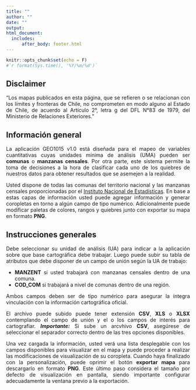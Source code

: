---
title: ""
author: ""
date: ""
output: 
html_document:
  includes:
      after_body: footer.html
---
<style>
body {
text-align: justify}
</style>

```{r setup, include=FALSE}
knitr::opts_chunk$set(echo = F)
#`r format(Sys.time(), '%Y/%m/%d')`
```

## **Disclaimer**

"Los mapas publicados en esta página, que se refieren o se relacionan con los límites y fronteras de Chile, no comprometen en modo alguno al Estado de Chile, de acuerdo al Artículo 2°, letra g del DFL N°83 de 1979, del Ministerio de Relaciones Exteriores."

## **Información general**

La aplicación GEO1015 v1.0 está diseñada para el mapeo de variables cuantitativas cuyas unidades mínima de análisis (UMA) pueden ser **comunas** o **manzanas censales**. Por otra parte, este sistema permite la toma de decisiones a la hora de clasificar cada uno de los quiebres de nuestros datos para obtener resultados que se asemejen a la realidad.

Usted dispone de todas las comunas del territorio nacional y las manzanas censales proporcionadas por el [Instituto Nacional de Estadísticas](https://www.ine.cl/). En base a estas capas de información usted puede agregar información y generar coropletas en torno a algún campo de tipo numérico. Adicionalmente puede modificar paletas de colores, rangos y quiebres junto con exportar su mapa en formato **PNG**.

## **Instrucciones generales**

Debe seleccionar su unidad de análisis (UA) para indicar a la aplicación sobre que base cartográfica debe trabajar. Luego puede subir su tabla de atributos que debe disponer de un campo de unión según la UA de trabajo:

- **MANZENT** si usted trabajará con manzanas censales dentro de una comuna.
- **COD_COM** si trabajará a nivel de comunas dentro de una región.

Ambos campos deben ser de tipo numérico para asegurar la íntegra vinculación con la información cartográfica oficial.

El archivo puede subido puede tener extensión **CSV**, **XLS** o **XLSX** contemplando el campo de unión y el o los campos de interés para cartografiar. ***Importante:*** Si sube un arcvhivo **CSV**, asegúrese de seleccionar el separador correcto dentro de las tres opciones disponibles.

Una vez cargada la información, usted verá una lista desplegable con los campos disponibles para visualizar en el mapa y puede proceder a realizar las modificaciones de visualización de su coropleta. Cuando haya finalizado con la personalización, puede oprimir el botón **exportar mapa** para descargarlo en formato **PNG**. Este último paso considera el tamaño por defecto de visualización en pantalla, siendo importante configurar adecuadamente la ventana previo a la exportación.


